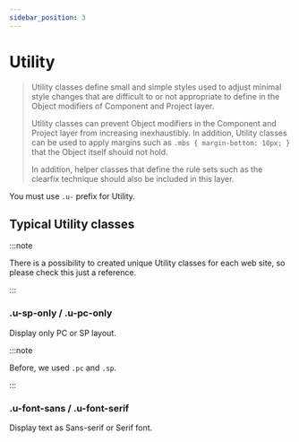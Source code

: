 ```yaml
---
sidebar_position: 3
---
```


# Utility

> Utility classes define small and simple styles used to adjust minimal style changes that are difficult to or not appropriate to define in the Object modifiers of Component and Project layer.
>
> Utility classes can prevent Object modifiers in the Component and Project layer from increasing inexhaustibly. In addition, Utility classes can be used to apply margins such as `.mbs { margin-bottom: 10px; }` that the Object itself should not hold.
>
> In addition, helper classes that define the rule sets such as the clearfix technique should also be included in this layer.

You must use `.u-` prefix for Utility.

## Typical Utility classes

:::note

There is a possibility to created unique Utility classes for each web site, so please check this just a reference.

:::

### .u-sp-only / .u-pc-only

Display only PC or SP layout.

:::note

Before, we used `.pc` and `.sp`.

:::

### .u-font-sans / .u-font-serif

Display text as Sans-serif or Serif font.
